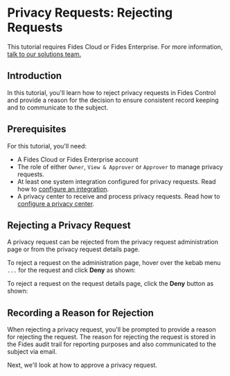 
# Privacy Requests: Rejecting Requests

<TutorialKey duration="2" product="Fides" topic="Privacy Requests" interactive="true"/>

<Callout emoji=""> This tutorial requires Fides Cloud or Fides Enterprise. For more information, [talk to our solutions team.](https://ethyca.com/book-demo?utm_source=docs-site) </Callout>

## Introduction
In this tutorial, you'll learn how to reject privacy requests in Fides Control and provide a reason for the decision to ensure consistent record keeping and to communicate to the subject.

## Prerequisites

For this tutorial, you'll need:

* A Fides Cloud or Fides Enterprise account
* The role of either `Owner`, `View & Approver` or `Approver` to manage privacy requests.
* At least one system integration configured for privacy requests. Read how to [configure an integration](/tutorials/privacy-requests-configuration/integrations).
* A privacy center to receive and process privacy requests. Read how to [configure a privacy center](/tutorials/consent-management-configuration/privacy-experiences/privacy-center).



## Rejecting a Privacy Request
A privacy request can be rejected from the privacy request administration page or from the privacy request details page. 

To reject a request on the administration page, hover over the kebab menu `...` for the request and click **Deny** as shown:

<Screenshot img="/docs/assets/img/tutorials/privacy-requests-reject.gif" description="Reject Privacy Request" mw="500"/>

To reject a request on the request details page, click the **Deny** button as shown:

<Screenshot img="/docs/assets/img/tutorials/privacy-requests-deny.gif" description="Reject Privacy Request" mw="500"/>

## Recording a Reason for Rejection

When rejecting a privacy request, you'll be prompted to provide a reason for rejecting the request. The reason for rejecting the request is stored in the Fides audit trail for reporting purposes and also communicated to the subject via email.
<Screenshot img="/docs/assets/img/tutorials/privacy-requests-reject-reason.gif" description="Reject Privacy Request Reason" mw="500"/>

Next, we'll look at how to approve a privacy request.
